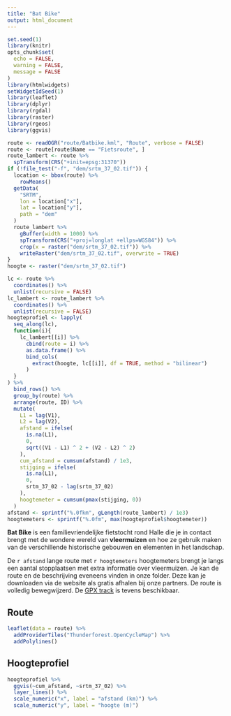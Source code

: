 ```yaml
---
title: "Bat Bike"
output: html_document
---
```


```r
set.seed(1)
library(knitr)
opts_chunk$set(
  echo = FALSE,
  warning = FALSE,
  message = FALSE
)
library(htmlwidgets)
setWidgetIdSeed(1)
library(leaflet)
library(dplyr)
library(rgdal)
library(raster)
library(rgeos)
library(ggvis)
```

```r
route <- readOGR("route/Batbike.kml", "Route", verbose = FALSE)
route <- route[route$Name == "Fietsroute", ]
route_lambert <- route %>%
  spTransform(CRS("+init=epsg:31370"))
if (!file_test("-f", "dem/srtm_37_02.tif")) {
  location <- bbox(route) %>%
    rowMeans()
  getData(
    "SRTM", 
    lon = location["x"], 
    lat = location["y"], 
    path = "dem"
  )
  route_lambert %>%
    gBuffer(width = 1000) %>%
    spTransform(CRS("+proj=longlat +ellps=WGS84")) %>%
    crop(x = raster("dem/srtm_37_02.tif")) %>%
    writeRaster("dem/srtm_37_02.tif", overwrite = TRUE)
}
hoogte <- raster("dem/srtm_37_02.tif")
```

```r
lc <- route %>%
  coordinates() %>%
  unlist(recursive = FALSE)
lc_lambert <- route_lambert %>%
  coordinates() %>%
  unlist(recursive = FALSE)
hoogteprofiel <- lapply(
  seq_along(lc),
  function(i){
    lc_lambert[[i]] %>%
      cbind(route = i) %>%
      as.data.frame() %>%
      bind_cols(
        extract(hoogte, lc[[i]], df = TRUE, method = "bilinear")
      )
  }
) %>%
  bind_rows() %>%
  group_by(route) %>%
  arrange(route, ID) %>%
  mutate(
    L1 = lag(V1), 
    L2 = lag(V2),
    afstand = ifelse(
      is.na(L1),
      0,
      sqrt((V1 - L1) ^ 2 + (V2 - L2) ^ 2)
    ),
    cum_afstand = cumsum(afstand) / 1e3,
    stijging = ifelse(
      is.na(L1),
      0,
      srtm_37_02 - lag(srtm_37_02)
    ),
    hoogtemeter = cumsum(pmax(stijging, 0))
  )
afstand <- sprintf("%.0fkm", gLength(route_lambert) / 1e3)
hoogtemeters <- sprintf("%.0fm", max(hoogteprofiel$hoogtemeter))
```

**Bat Bike** is een familievriendelijke fietstocht rond Halle die je in contact brengt met de wondere wereld van **vleermuizen** en hoe ze gebruik maken van de verschillende historische gebouwen en elementen in het landschap. 

De `r afstand` lange route met `r hoogtemeters` hoogtemeters brengt je langs een aantal stopplaatsen met extra informatie over vleermuizen. Je kan de route en de beschrijving eveneens vinden in onze folder. Deze kan je downloaden via de website als gratis afhalen bij onze partners. De route is volledig bewegwijzerd.  De [GPX track](route/route.gpx) is tevens beschikbaar.

## Route

```r
leaflet(data = route) %>%
  addProviderTiles("Thunderforest.OpenCycleMap") %>%
  addPolylines()
```

## Hoogteprofiel

```r
hoogteprofiel %>%
  ggvis(~cum_afstand, ~srtm_37_02) %>%
  layer_lines() %>%
  scale_numeric("x", label = "afstand (km)") %>%
  scale_numeric("y", label = "hoogte (m)")
```

